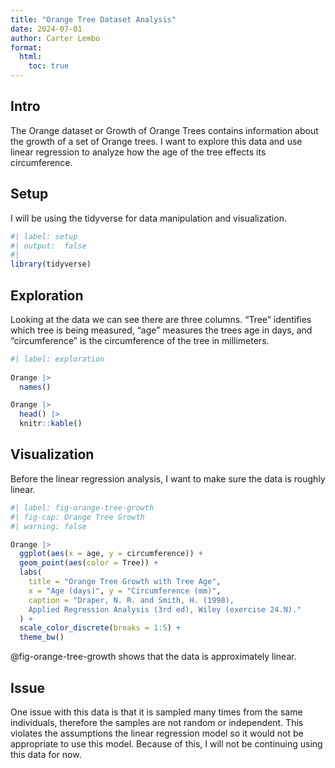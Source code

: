 ```yaml
---
title: "Orange Tree Dataset Analysis"
date: 2024-07-01
author: Carter Lembo
format: 
  html:
    toc: true
---
```


## Intro

The Orange dataset or Growth of Orange Trees contains information about the growth of a set of Orange trees. I want to explore this data and use linear regression to analyze how the age of the tree effects its circumference. 

## Setup

I will be using the tidyverse for data manipulation and visualization. 

```r
#| label: setup
#| output:  false
#| 
library(tidyverse)
```


## Exploration

Looking at the data we can see there are three columns. "Tree" identifies which tree is being measured, "age" measures the trees age in days, and "circumference" is the circumference of the tree in millimeters. 

```r
#| label: exploration
 
Orange |> 
  names()

Orange |> 
  head() |> 
  knitr::kable()

```

## Visualization

Before the linear regression analysis, I want to make sure the data is roughly linear.
```r
#| label: fig-orange-tree-growth
#| fig-cap: Orange Tree Growth
#| warning: false

Orange |> 
  ggplot(aes(x = age, y = circumference)) +
  geom_point(aes(color = Tree)) + 
  labs(
    title = "Orange Tree Growth with Tree Age",
    x = "Age (days)", y = "Circumference (mm)",
    caption = "Draper, N. R. and Smith, H. (1998), 
    Applied Regression Analysis (3rd ed), Wiley (exercise 24.N)."
  ) +
  scale_color_discrete(breaks = 1:5) +
  theme_bw()

```
 
@fig-orange-tree-growth shows that the data is approximately linear. 

## Issue

One issue with this data is that it is sampled many times from the same individuals, therefore the samples are not random or independent. This violates the assumptions the linear regression model so it would not be appropriate to use this model. Because of this, I will not be continuing using this data for now. 
